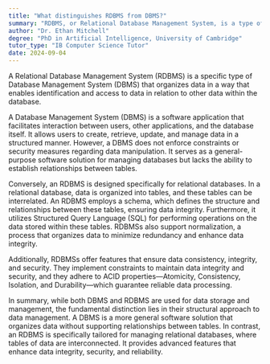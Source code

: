 ```yaml
---
title: "What distinguishes RDBMS from DBMS?"
summary: "RDBMS, or Relational Database Management System, is a type of DBMS that uses a structure allowing for the identification and access of data in relation to other pieces of data in the database."
author: "Dr. Ethan Mitchell"
degree: "PhD in Artificial Intelligence, University of Cambridge"
tutor_type: "IB Computer Science Tutor"
date: 2024-09-04
---
```


A Relational Database Management System (RDBMS) is a specific type of Database Management System (DBMS) that organizes data in a way that enables identification and access to data in relation to other data within the database.

A Database Management System (DBMS) is a software application that facilitates interaction between users, other applications, and the database itself. It allows users to create, retrieve, update, and manage data in a structured manner. However, a DBMS does not enforce constraints or security measures regarding data manipulation. It serves as a general-purpose software solution for managing databases but lacks the ability to establish relationships between tables.

Conversely, an RDBMS is designed specifically for relational databases. In a relational database, data is organized into tables, and these tables can be interrelated. An RDBMS employs a schema, which defines the structure and relationships between these tables, ensuring data integrity. Furthermore, it utilizes Structured Query Language (SQL) for performing operations on the data stored within these tables. RDBMSs also support normalization, a process that organizes data to minimize redundancy and enhance data integrity.

Additionally, RDBMSs offer features that ensure data consistency, integrity, and security. They implement constraints to maintain data integrity and security, and they adhere to ACID properties—Atomicity, Consistency, Isolation, and Durability—which guarantee reliable data processing.

In summary, while both DBMS and RDBMS are used for data storage and management, the fundamental distinction lies in their structural approach to data management. A DBMS is a more general software solution that organizes data without supporting relationships between tables. In contrast, an RDBMS is specifically tailored for managing relational databases, where tables of data are interconnected. It provides advanced features that enhance data integrity, security, and reliability.
    